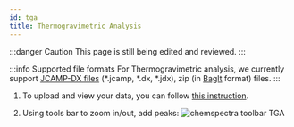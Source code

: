 ```yaml
---
id: tga
title: Thermogravimetric Analysis
---
```


:::danger Caution
This page is still being edited and reviewed.
:::

:::info Supported file formats
For Thermogravimetric analysis, we currently support [JCAMP-DX files](https://iupac.org/what-we-do/digital-standards/jcamp-dx/) (\*.jcamp, \*.dx, \*.jdx), zip (in [BagIt](https://en.wikipedia.org/wiki/BagIt) format) files.
:::

1. To upload and view your data, you can follow [this instruction](../chemspectra#using-chemspectra).

2. Using tools bar to zoom in/out, add peaks:
   ![chemspectra toolbar TGA](/img/chemspectra/tga/chemspectra_tga.png)
